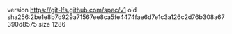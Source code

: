version https://git-lfs.github.com/spec/v1
oid sha256:2be1e8b7d929a71567ee8ca5fe4474fae6d7e1c3a126c2d76b308a67390d8575
size 1286

